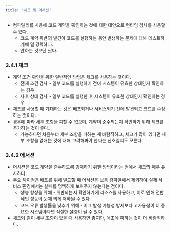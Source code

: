 ```yaml
---
title: '체크 및 어서션'
---
```


- 컴파일러를 사용해 코드 계약을 확인하는 것에 대한 대안으로 런타임 검사를 사용할 수 있다.
    - 코드 계약 위반의 발견이 코드를 실행하는 동안 발생하는 문제에 대해 테스트하기에 덜 강력하다.
    - 안하는 것보단 낫다.

### 3.4.1 체크

- 계약 조건 확인을 위한 일반적인 방법은 체크를 사용하는 것이다.
    - 전제 조건 검사 - 일부 코드를 실행하기 전에 시스템이 유효한 상태인지 확인하는 경우
    - 사후 상태 검사 - 일부 코드를 실행한 후 시스템이 유효한 상태인지 확인하는 경우
- 체크를 사용할 때 기대하는 것은 배포되거나 서비스되기 전에 발견되고 코드를 수정하는 것이다.
- 경우에 따라 세부 조항을 피할 수 없으며, 계약이 준수되는지 확인하기 위해 체크를 추가하는 것이 좋다.
    - 가능하다면 처음부터 세부 조항을 피하는 게 바람직하고, 체크가 많이 있다면 세부 조항을 없애는 것에 대해 고려해봐야 한다는 신호일지도 모른다.

### 3.4.2 어서션

- 어셔션은 코드 계약을 준수하도록 강제하기 위한 방법이라는 점에서 체크와 매우 유사하다.
- 주요 차이점은 배포를 위해 빌드할 때 어서션은 보통 컴파일에서 제외하여 실제 서비스 환경에서는 실패를 명백하게 보여주지 않는다는 점이다.
    - 성능 향상을 위해 - 위반되는지 확인하기에 리소스를 사용하고, 이로 인해 전반적인 성능이 눈에 띄게 저하될 수 있다.
    - 코드 오류 발생률을 낮추기 위해 - 버그 발생 가능성 방지보다 고가용성이 더 중요한 시스템이라면 적절한 절충이 될 수 있다.
- 체크와 같이 세부 조항이 있을 때 사용하면 좋지만, 애초에 피하는 것이 더 바람직하다.